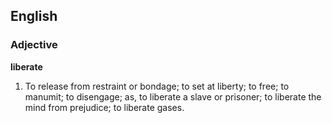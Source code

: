 ==English==

===Adjective===

'''liberate'''

#To release from restraint or bondage; to set at liberty; to free; to manumit; to disengage; as, to liberate a slave or prisoner; to liberate the mind from prejudice; to liberate gases.